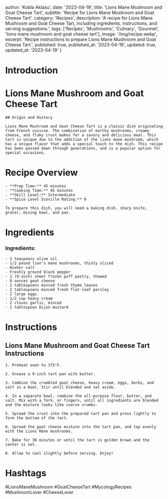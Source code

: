 
  author: 'Kobla Aklasu',
  date: '2023-04-19',
  title: 'Lions Mane Mushroom and Goat Cheese Tart',
  subtitle: 'Recipe for Lions Mane Mushroom and Goat Cheese Tart',
  category: 'Recipes',
  description: 'A recipe for Lions Mane Mushroom and Goat Cheese Tart, including ingredients, instructions, and serving suggestions.',
  tags: ['Recipes', 'Mushrooms', 'Culinary', 'Gourmet', 'lions mane mushroom and goat cheese tart'],
  image: '/img/recipe.webp',
  excerpt: 'Recipe instructions to prepare Lions Mane Mushroom and Goat Cheese Tart.',
  published: true,
  published_at: '2023-04-19',
  updated: true,
  updated_at: '2023-04-19'
}


  # Introduction

# Lions Mane Mushroom and Goat Cheese Tart
    
    ## Origin and History
    
    Lions Mane Mushroom and Goat Cheese Tart is a classic dish originating from French cuisine. The combination of earthy mushrooms, creamy cheese, and flaky crust makes for a savory and delicious meal. This tart is unique due to the addition of the lions mane mushroom, which has a unique flavor that adds a special touch to the dish. This recipe has been passed down through generations, and is a popular option for special occasions.

# Recipe Overview

    - **Prep Time:** 45 minutes  
    - **Cooking Time:** 45 minutes  
    - **Skill Level:** Intermediate  
    - **Spice Level Scoville Rating:** 0
    
    To prepare this dish, you will need a baking dish, sharp knife, grater, mixing bowl, and pan.

# Ingredients

### Ingredients:
    - 2 teaspoons olive oil
    - 1/2 pound lion’s mane mushrooms, thinly sliced
    - Kosher salt
    - Freshly ground black pepper
    - 1 (9-inch) sheet frozen puff pastry, thawed
    - 8 ounces goat cheese
    - 2 tablespoons minced fresh thyme leaves
    - 2 tablespoons minced fresh flat-leaf parsley
    - 2 large eggs
    - 1/2 cup heavy cream
    - 2 cloves garlic, minced
    - 1 tablespoon Dijon mustard

# Instructions

## Lions Mane Mushroom and Goat Cheese Tart Instructions
    
    1. Preheat oven to 375°F.
    
    2. Grease a 9-inch tart pan with butter.
    
    3. Combine the crumbled goat cheese, heavy cream, eggs, herbs, and salt in a bowl. Stir until blended and set aside.
    
    4. In a separate bowl, combine the all-purpose flour, butter, and salt. Mix with a fork, or fingers, until all ingredients are blended and the mixture looks like coarse crumbs.
    
    5. Spread the crust into the prepared tart pan and press lightly to form the bottom of the tart.
    
    6. Spread the goat cheese mixture into the tart pan, and top evenly with the Lions Mane mushrooms.
    
    7. Bake for 30 minutes or until the tart is golden brown and the center is set.
    
    8. Allow to cool slightly before serving. Enjoy!

# Hashtags

#LionsManeMushroom #GoatCheeseTart #MycologyRecipes #MushroomLover #CheeseLover



